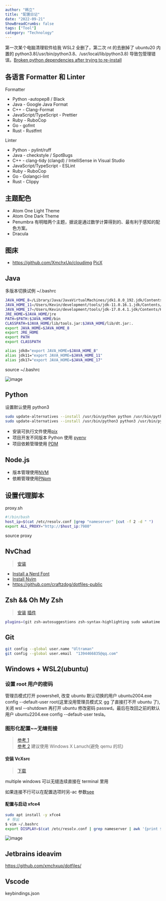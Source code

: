 ```yaml
---
author: "韩立"
title: "配置日记"
date: "2022-09-21"
ShowBreadCrumbs: false
tags: ["Tool"]
category: "Technology"
---
```


第一次某个电脑清理软件给我 WSL2 全删了，第二次 nt 的去删掉了 ubuntu20 内置的 python3.8(/usr/bin/python3.8、/usr/local/lib/python3.8) 导致包管理错误。[Broken python dependencies after trying to re-install](https://askubuntu.com/questions/1065556/broken-python-dependencies-after-trying-to-re-install)

## 各语言 Formatter 和 Linter

Formatter

- Python -autopep8 / Black
- Java - Google Java Format
- C++ - Clang-Format
- JavaScript/TypeScript - Prettier
- Ruby - RuboCop
- Go - gofmt
- Rust - Rustfmt

Linter

- Python - pylint/ruff
- Java - checkstyle / SpotBugs
- C++ - clang-tidy (clangd) / IntelliSense in Visual Studio
- JavaScript/TypeScript - ESLint
- Ruby - RuboCop
- Go - Golangci-lint
- Rust - Clippy

## 主题配色

- Atom One Light Theme
- Atom One Dark Theme
- Penumbra 有明暗两个主题，据说是通过数学计算得到的、最有利于感知的配色方案。
- Dracula

## 图床

- https://github.com/XmchxUp/cloudimg
  [PicX](https://picx.xpoet.cn/#/upload)

## Java

多版本切换试例
~/.bashrc

```sh
JAVA_HOME_8=/Library/Java/JavaVirtualMachines/jdk1.8.0_192.jdk/Contents/Home
JAVA_HOME_11=/Users/Kevin/development/tools/jdk-11.0.16.1.jdk/Contents/Home
JAVA_HOME_17=/Users/Kevin/development/tools/jdk-17.0.4.1.jdk/Contents/Home
JRE_HOME=$JAVA_HOME/jre
PATH=$PATH:$JAVA_HOME/bin
CLASSPATH=$JAVA_HOME/lib/tools.jar:$JAVA_HOME/lib/dt.jar:.
export JAVA_HOME=$JAVA_HOME_8
export JRE_HOME
export PATH
export CLASSPATH

alias jdk8="export JAVA_HOME=$JAVA_HOME_8"
alias jdk11="export JAVA_HOME=$JAVA_HOME_11"
alias jdk17="export JAVA_HOME=$JAVA_HOME_17"
```

source ~/.bashrc

![image](https://cdn.jsdelivr.net/gh/XmchxUp/cloudimg@master/img/image.4bvku01jp2g0.webp)

## Python

设置默认使用 python3

```sh
sudo update-alternatives --install /usr/bin/python python /usr/bin/python3.10 1
sudo update-alternatives --install /usr/bin/python3 python3 /usr/bin/python3.10 1
```

- 安装可执行文件使用[pix](https://github.com/pypa/pipx)
- 项目开发不同版本 Python 使用 [pyenv](https://github.com/pyenv/pyenv)
- 项目依赖管理使用 [PDM](https://github.com/pdm-project/pdm)

## Node.js

- 版本管理使用[NVM](https://github.com/nvm-sh/nvm)
- 依赖管理使用[PNpm](https://pnpm.io/)

## 设置代理脚本

proxy.sh

```bash
#!/bin/bash
host_ip=$(cat /etc/resolv.conf |grep "nameserver" |cut -f 2 -d " ")
export ALL_PROXY="http://$host_ip:7980"
```

source proxy

## NvChad

> [安装](https://nvchad.com/quickstart/install#pre-requisites)

- [Install a Nerd Font](https://learn.microsoft.com/en-us/windows/terminal/tutorials/custom-prompt-setup#install-a-nerd-font)
- [Install Nvim](https://github.com/neovim/neovim/wiki/Installing-Neovim)
- https://github.com/craftzdog/dotfiles-public

## Zsh && Oh My Zsh

> [安装](https://zhuanlan.zhihu.com/p/58073103) [插件](https://zhuanlan.zhihu.com/p/61447507)

```sh
plugins=(git zsh-autosuggestions zsh-syntax-highlighting sudo wakatime zsh-vi-mode)
```

## Git

```sh
git config --global user.name "Ultraman"
git config --global user.email  "1394466835@qq.com"

```

## Windows + WSL2(ubuntu)

### 设置 root 用户的密码

管理员模式打开 powershell, 改变 ubuntu 默认切换的用户 ubuntu2004.exe config --default-user root(这里没用管理员模式又 gg 了直接打不开 ubuntu 了), 关闭 wsl --shutdown 再打开 ubuntu 修改密码 passwd。最后在改回之前的默认用户 ubuntu2204.exe config --default-user tesla。

### 图形化配置~~无缝衔接

> [参考 1](https://zhuanlan.zhihu.com/p/146146238)  
> [参考 2](https://github.com/davidbombal/wsl2/blob/main/ubuntu_gui_youtube)
> 建议使用 Windows X Lanuch(避免 qemu 的坑)

#### 安装 VcXsrc

> [下载](https://sourceforge.net/projects/vcxsrv/)

multiple windows 可以无缝连续直接在 terminal 里用

如果连接不行可以在配置选项时另-ac 参数[see](https://www.bilibili.com/read/cv11143517)

#### 配置与启动 xfce4

```bash
sudo apt install -y xfce4
 # 导出
$ vim ~/.bashrc
export DISPLAY=$(cat /etc/resolv.conf | grep nameserver | awk '{print $2}'):0
```

![image](https://xmchxup.github.io/cloudimg/20220921/image.3demx18juhy0.webp)

## Jetbrains ideavim
https://github.com/xmchxup/dotfiles/


## Vscode

keybindings.json

